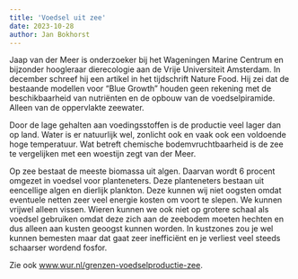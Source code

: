 ```yaml
---
title: 'Voedsel uit zee'
date: 2023-10-28
author: Jan Bokhorst
---
```


Jaap van der Meer is onderzoeker bij het Wageningen Marine Centrum en bijzonder hoogleraar dierecologie aan de Vrije Universiteit Amsterdam. In december schreef hij een artikel in het tijdschrift Nature Food. Hij zei dat de bestaande modellen voor “Blue Growth” houden geen rekening met de beschikbaarheid van nutriënten en de opbouw van de voedselpiramide. Alleen van de oppervlakte zeewater.

Door de lage gehalten aan voedingsstoffen is de productie veel lager dan op land. Water is er natuurlijk wel, zonlicht ook en vaak ook een voldoende hoge temperatuur. Wat betreft chemische bodemvruchtbaarheid is de zee te vergelijken met een woestijn zegt van der Meer.

Op zee bestaat de meeste biomassa uit algen. Daarvan wordt 6 procent omgezet in voedsel voor planteneters. Deze planteneters bestaan uit eencellige algen en dierlijk plankton. Deze kunnen wij niet oogsten omdat eventuele netten zeer veel energie kosten om voort te slepen. We kunnen vrijwel alleen vissen. Wieren kunnen we ook niet op grotere schaal als voedsel gebruiken omdat deze zich aan de zeebodem moeten hechten en dus alleen aan kusten geoogst kunnen worden. In kustzones zou je wel kunnen bemesten maar dat gaat zeer inefficiënt en je verliest veel steeds schaarser wordend fosfor.  

Zie ook
[www.wur.nl/grenzen-voedselproductie-zee](http://www.wur.nl/grenzen-voedselproductie-zee).  




